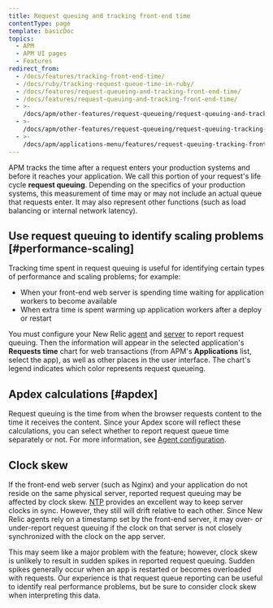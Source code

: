```yaml
---
title: Request queuing and tracking front-end time
contentType: page
template: basicDoc
topics:
  - APM
  - APM UI pages
  - Features
redirect_from:
  - /docs/features/tracking-front-end-time/
  - /docs/ruby/tracking-request-queue-time-in-ruby/
  - /docs/features/request-queueing-and-tracking-front-end-time/
  - /docs/features/request-queuing-and-tracking-front-end-time/
  - >-
    /docs/apm/other-features/request-queueing/request-queuing-and-tracking-front-end-time/
  - >-
    /docs/apm/other-features/request-queueing/request-queuing-tracking-front-end-time/
  - >-
    /docs/apm/applications-menu/features/request-queuing-tracking-front-end-time/
---
```


APM tracks the time after a request enters your production systems and before it reaches your application. We call this portion of your request's life cycle **request queuing**. Depending on the specifics of your production systems, this measurement of time may or may not include an actual queue that requests enter. It may also represent other functions (such as load balancing or internal network latency).

## Use request queuing to identify scaling problems [#performance-scaling]

Tracking time spent in request queuing is useful for identifying certain types of performance and scaling problems; for example:

* When your front-end web server is spending time waiting for application workers to become available
* When extra time is spent warming up application workers after a deploy or restart

You must configure your New Relic [agent](/docs/features/configuring-request-queue-reporting) and [server](/docs/features/request-queue-server-configuration-examples) to report request queuing. Then the information will appear in the selected application's **Requests time** chart for web transactions (from APM's **Applications** list, select the app), as well as other places in the user interface. The chart's legend indicates which color represents request queueing.

## Apdex calculations [#apdex]

Request queuing is the time from when the browser requests content to the time it receives the content. Since your Apdex score will reflect these calculations, you can select whether to report request queue time separately or not. For more information, see [Agent configuration](/docs/features/configuring-request-queue-reporting).

## Clock skew

If the front-end web server (such as Nginx) and your application do not reside on the same physical server, reported request queuing may be affected by clock skew. [NTP](http://www.ntp.org/ "Link opens in a new window") provides an excellent way to keep server clocks in sync. However, they still will drift relative to each other. Since New Relic agents rely on a timestamp set by the front-end server, it may over- or under-report request queuing if the clock on that server is not closely synchronized with the clock on the app server.

This may seem like a major problem with the feature; however, clock skew is unlikely to result in sudden spikes in reported request queuing. Sudden spikes generally occur when an app is restarted or becomes overloaded with requests. Our experience is that request queue reporting can be useful to identify real performance problems, but be sure to consider clock skew when interpreting this data.
